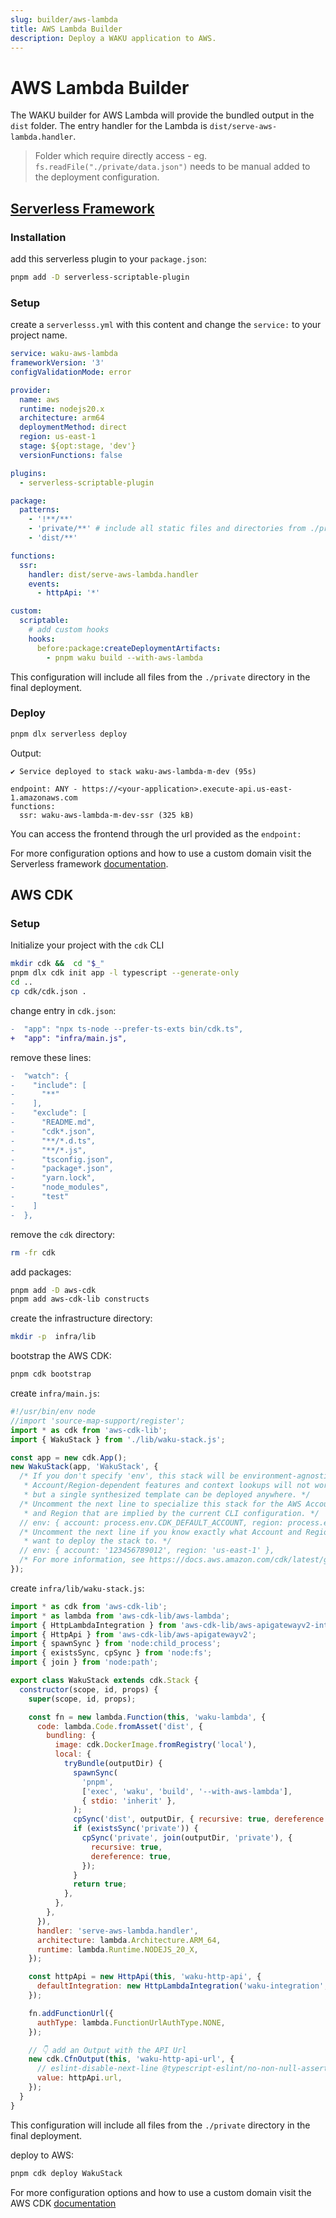 ```yaml
---
slug: builder/aws-lambda
title: AWS Lambda Builder
description: Deploy a WAKU application to AWS.
---
```


# AWS Lambda Builder

The WAKU builder for AWS Lambda will provide the bundled output in the `dist` folder.
The entry handler for the Lambda is `dist/serve-aws-lambda.handler`.

> Folder which require directly access - eg. `fs.readFile("./private/data.json")` needs to be manual added to the deployment configuration.

## [Serverless Framework](https://www.serverless.com)

### Installation

add this serverless plugin to your `package.json`:

```sh
pnpm add -D serverless-scriptable-plugin
```

### Setup

create a `serverlesss.yml` with this content and change the `service:` to your project name.

```yml
service: waku-aws-lambda
frameworkVersion: '3'
configValidationMode: error

provider:
  name: aws
  runtime: nodejs20.x
  architecture: arm64
  deploymentMethod: direct
  region: us-east-1
  stage: ${opt:stage, 'dev'}
  versionFunctions: false

plugins:
  - serverless-scriptable-plugin

package:
  patterns:
    - '!**/**'
    - 'private/**' # include all static files and directories from ./private directory
    - 'dist/**'

functions:
  ssr:
    handler: dist/serve-aws-lambda.handler
    events:
      - httpApi: '*'

custom:
  scriptable:
    # add custom hooks
    hooks:
      before:package:createDeploymentArtifacts:
        - pnpm waku build --with-aws-lambda
```

This configuration will include all files from the `./private` directory in the final deployment.

### Deploy

```sh
pnpm dlx serverless deploy
```

Output:

```
✔ Service deployed to stack waku-aws-lambda-m-dev (95s)

endpoint: ANY - https://<your-application>.execute-api.us-east-1.amazonaws.com
functions:
  ssr: waku-aws-lambda-m-dev-ssr (325 kB)
```

You can access the frontend through the url provided as the `endpoint:`

For more configuration options and how to use a custom domain visit the Serverless framework [documentation](https://www.serverless.com/framework/docs).

## AWS CDK

### Setup

Initialize your project with the `cdk` CLI

```sh
mkdir cdk &&  cd "$_"
pnpm dlx cdk init app -l typescript --generate-only
cd ..
cp cdk/cdk.json .
```

change entry in `cdk.json`:

```diff
-  "app": "npx ts-node --prefer-ts-exts bin/cdk.ts",
+  "app": "infra/main.js",
```

remove these lines:

```diff
-  "watch": {
-    "include": [
-      "**"
-    ],
-    "exclude": [
-      "README.md",
-      "cdk*.json",
-      "**/*.d.ts",
-      "**/*.js",
-      "tsconfig.json",
-      "package*.json",
-      "yarn.lock",
-      "node_modules",
-      "test"
-    ]
-  },
```

remove the `cdk` directory:

```sh
rm -fr cdk
```

add packages:

```sh
pnpm add -D aws-cdk
pnpm add aws-cdk-lib constructs
```

create the infrastructure directory:

```sh
mkdir -p  infra/lib
```

bootstrap the AWS CDK:

```sh
pnpm cdk bootstrap
```

create `infra/main.js`:

```js
#!/usr/bin/env node
//import 'source-map-support/register';
import * as cdk from 'aws-cdk-lib';
import { WakuStack } from './lib/waku-stack.js';

const app = new cdk.App();
new WakuStack(app, 'WakuStack', {
  /* If you don't specify 'env', this stack will be environment-agnostic.
   * Account/Region-dependent features and context lookups will not work,
   * but a single synthesized template can be deployed anywhere. */
  /* Uncomment the next line to specialize this stack for the AWS Account
   * and Region that are implied by the current CLI configuration. */
  // env: { account: process.env.CDK_DEFAULT_ACCOUNT, region: process.env.CDK_DEFAULT_REGION },
  /* Uncomment the next line if you know exactly what Account and Region you
   * want to deploy the stack to. */
  // env: { account: '123456789012', region: 'us-east-1' },
  /* For more information, see https://docs.aws.amazon.com/cdk/latest/guide/environments.html */
});
```

create `infra/lib/waku-stack.js`:

```js
import * as cdk from 'aws-cdk-lib';
import * as lambda from 'aws-cdk-lib/aws-lambda';
import { HttpLambdaIntegration } from 'aws-cdk-lib/aws-apigatewayv2-integrations';
import { HttpApi } from 'aws-cdk-lib/aws-apigatewayv2';
import { spawnSync } from 'node:child_process';
import { existsSync, cpSync } from 'node:fs';
import { join } from 'node:path';

export class WakuStack extends cdk.Stack {
  constructor(scope, id, props) {
    super(scope, id, props);

    const fn = new lambda.Function(this, 'waku-lambda', {
      code: lambda.Code.fromAsset('dist', {
        bundling: {
          image: cdk.DockerImage.fromRegistry('local'),
          local: {
            tryBundle(outputDir) {
              spawnSync(
                'pnpm',
                ['exec', 'waku', 'build', '--with-aws-lambda'],
                { stdio: 'inherit' },
              );
              cpSync('dist', outputDir, { recursive: true, dereference: true });
              if (existsSync('private')) {
                cpSync('private', join(outputDir, 'private'), {
                  recursive: true,
                  dereference: true,
                });
              }
              return true;
            },
          },
        },
      }),
      handler: 'serve-aws-lambda.handler',
      architecture: lambda.Architecture.ARM_64,
      runtime: lambda.Runtime.NODEJS_20_X,
    });

    const httpApi = new HttpApi(this, 'waku-http-api', {
      defaultIntegration: new HttpLambdaIntegration('waku-integration', fn),
    });

    fn.addFunctionUrl({
      authType: lambda.FunctionUrlAuthType.NONE,
    });

    // 👇 add an Output with the API Url
    new cdk.CfnOutput(this, 'waku-http-api-url', {
      // eslint-disable-next-line @typescript-eslint/no-non-null-assertion
      value: httpApi.url,
    });
  }
}
```

This configuration will include all files from the `./private` directory in the final deployment.

deploy to AWS:

```sh
pnpm cdk deploy WakuStack
```

For more configuration options and how to use a custom domain visit the AWS CDK [documentation](https://docs.aws.amazon.com/cdk/v2/guide/home.html)
